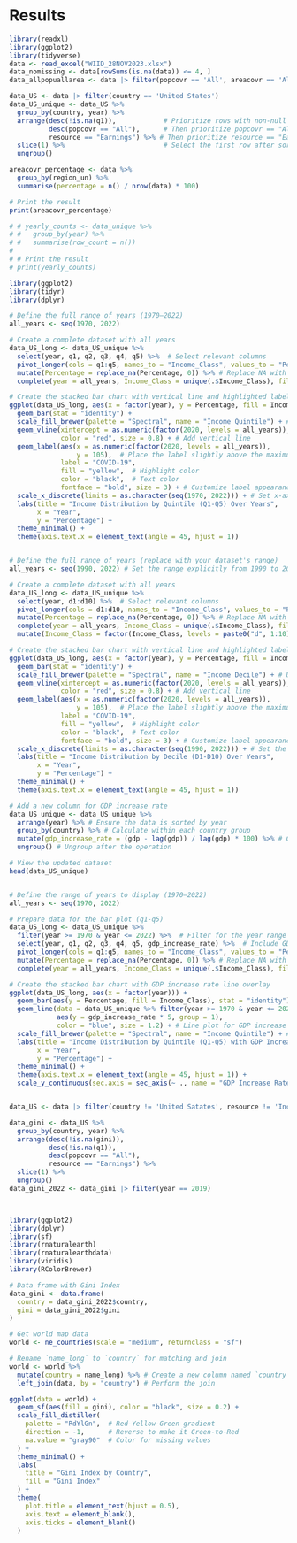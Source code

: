 # Results
```r
library(readxl)
library(ggplot2)
library(tidyverse)
data <- read_excel("WIID_28NOV2023.xlsx")
data_nomissing <- data[rowSums(is.na(data)) <= 4, ]
data_allpopuallarea <- data |> filter(popcovr == 'All', areacovr == 'All', scale == 'Per capita', resource == 'Income (net)')
```

```r
data_US <- data |> filter(country == 'United States')
data_US_unique <- data_US %>%
  group_by(country, year) %>%         
  arrange(desc(!is.na(q1)),            # Prioritize rows with non-null q1
          desc(popcovr == "All"),      # Then prioritize popcovr == "All"
          resource == "Earnings") %>% # Then prioritize resource == "Earnings"
  slice(1) %>%                         # Select the first row after sorting
  ungroup()  
```

```r
areacovr_percentage <- data %>%
  group_by(region_un) %>%
  summarise(percentage = n() / nrow(data) * 100)

# Print the result
print(areacovr_percentage)  
```

```r
# # yearly_counts <- data_unique %>%
# #   group_by(year) %>%
# #   summarise(row_count = n())
# 
# # Print the result
# print(yearly_counts)
```

```r
library(ggplot2)
library(tidyr)
library(dplyr)

# Define the full range of years (1970–2022)
all_years <- seq(1970, 2022)

# Create a complete dataset with all years
data_US_long <- data_US_unique %>%
  select(year, q1, q2, q3, q4, q5) %>%  # Select relevant columns
  pivot_longer(cols = q1:q5, names_to = "Income_Class", values_to = "Percentage") %>%
  mutate(Percentage = replace_na(Percentage, 0)) %>% # Replace NA with 0
  complete(year = all_years, Income_Class = unique(.$Income_Class), fill = list(Percentage = 0))

# Create the stacked bar chart with vertical line and highlighted label
ggplot(data_US_long, aes(x = factor(year), y = Percentage, fill = Income_Class)) +
  geom_bar(stat = "identity") +
  scale_fill_brewer(palette = "Spectral", name = "Income Quintile") + # Use discrete color palette
  geom_vline(xintercept = as.numeric(factor(2020, levels = all_years)), 
             color = "red", size = 0.8) + # Add vertical line
  geom_label(aes(x = as.numeric(factor(2020, levels = all_years)), 
                 y = 105),  # Place the label slightly above the maximum bar height
             label = "COVID-19", 
             fill = "yellow",  # Highlight color
             color = "black",  # Text color
             fontface = "bold", size = 3) + # Customize label appearance
  scale_x_discrete(limits = as.character(seq(1970, 2022))) + # Set x-axis range
  labs(title = "Income Distribution by Quintile (Q1-Q5) Over Years",
       x = "Year",
       y = "Percentage") +
  theme_minimal() +
  theme(axis.text.x = element_text(angle = 45, hjust = 1))



```

```r
# Define the full range of years (replace with your dataset's range)
all_years <- seq(1990, 2022) # Set the range explicitly from 1990 to 2022

# Create a complete dataset with all years
data_US_long <- data_US_unique %>%
  select(year, d1:d10) %>%  # Select relevant columns
  pivot_longer(cols = d1:d10, names_to = "Income_Class", values_to = "Percentage") %>%
  mutate(Percentage = replace_na(Percentage, 0)) %>% # Replace NA with 0
  complete(year = all_years, Income_Class = unique(.$Income_Class), fill = list(Percentage = 0)) %>%
  mutate(Income_Class = factor(Income_Class, levels = paste0("d", 1:10))) # Set correct factor levels

# Create the stacked bar chart with vertical line and highlighted label
ggplot(data_US_long, aes(x = factor(year), y = Percentage, fill = Income_Class)) +
  geom_bar(stat = "identity") +
  scale_fill_brewer(palette = "Spectral", name = "Income Decile") + # Use discrete color palette
  geom_vline(xintercept = as.numeric(factor(2020, levels = all_years)), 
             color = "red", size = 0.8) + # Add vertical line
  geom_label(aes(x = as.numeric(factor(2020, levels = all_years)), 
                 y = 105),  # Place the label slightly above the maximum bar height
             label = "COVID-19", 
             fill = "yellow",  # Highlight color
             color = "black",  # Text color
             fontface = "bold", size = 3) + # Customize label appearance
  scale_x_discrete(limits = as.character(seq(1990, 2022))) + # Set the x-axis range
  labs(title = "Income Distribution by Decile (D1-D10) Over Years",
       x = "Year",
       y = "Percentage") +
  theme_minimal() +
  theme(axis.text.x = element_text(angle = 45, hjust = 1))


```


```r
# Add a new column for GDP increase rate
data_US_unique <- data_US_unique %>%
  arrange(year) %>% # Ensure the data is sorted by year
  group_by(country) %>% # Calculate within each country group
  mutate(gdp_increase_rate = (gdp - lag(gdp)) / lag(gdp) * 100) %>% # Calculate percentage change
  ungroup() # Ungroup after the operation

# View the updated dataset
head(data_US_unique)


# Define the range of years to display (1970–2022)
all_years <- seq(1970, 2022)

# Prepare data for the bar plot (q1-q5)
data_US_long <- data_US_unique %>%
  filter(year >= 1970 & year <= 2022) %>%  # Filter for the year range
  select(year, q1, q2, q3, q4, q5, gdp_increase_rate) %>%  # Include GDP increase rate
  pivot_longer(cols = q1:q5, names_to = "Income_Class", values_to = "Percentage") %>%
  mutate(Percentage = replace_na(Percentage, 0)) %>% # Replace NA with 0
  complete(year = all_years, Income_Class = unique(.$Income_Class), fill = list(Percentage = 0))

# Create the stacked bar chart with GDP increase rate line overlay
ggplot(data_US_long, aes(x = factor(year))) +
  geom_bar(aes(y = Percentage, fill = Income_Class), stat = "identity") + # Stacked bar chart
  geom_line(data = data_US_unique %>% filter(year >= 1970 & year <= 2022), 
            aes(y = gdp_increase_rate * 5, group = 1), 
            color = "blue", size = 1.2) + # Line plot for GDP increase rate
  scale_fill_brewer(palette = "Spectral", name = "Income Quintile") + # Use discrete color palette
  labs(title = "Income Distribution by Quintile (Q1-Q5) with GDP Increase Rate",
       x = "Year",
       y = "Percentage") +
  theme_minimal() +
  theme(axis.text.x = element_text(angle = 45, hjust = 1)) +
  scale_y_continuous(sec.axis = sec_axis(~ ., name = "GDP Increase Rate (relative scale)"))



```

```r
data_US <- data |> filter(country != 'United Satates', resource != 'Incasdome (gross)')

data_gini <- data_US %>%
  group_by(country, year) %>%         
  arrange(desc(!is.na(gini)),
          desc(!is.na(q1)),            
          desc(popcovr == "All"), 
          resource == "Earnings") %>% 
  slice(1) %>%                        
  ungroup()  
data_gini_2022 <- data_gini |> filter(year == 2019)



library(ggplot2)
library(dplyr)
library(sf)
library(rnaturalearth)
library(rnaturalearthdata)
library(viridis)
library(RColorBrewer)

# Data frame with Gini Index
data_gini <- data.frame(
  country = data_gini_2022$country, 
  gini = data_gini_2022$gini
)

# Get world map data
world <- ne_countries(scale = "medium", returnclass = "sf")

# Rename `name_long` to `country` for matching and join
world <- world %>%
  mutate(country = name_long) %>% # Create a new column named `country`
  left_join(data, by = "country") # Perform the join

ggplot(data = world) +
  geom_sf(aes(fill = gini), color = "black", size = 0.2) +
  scale_fill_distiller(
    palette = "RdYlGn",  # Red-Yellow-Green gradient
    direction = -1,      # Reverse to make it Green-to-Red
    na.value = "gray90"  # Color for missing values
  ) +
  theme_minimal() +
  labs(
    title = "Gini Index by Country",
    fill = "Gini Index"
  ) +
  theme(
    plot.title = element_text(hjust = 0.5),
    axis.text = element_blank(),
    axis.ticks = element_blank()
  )

```